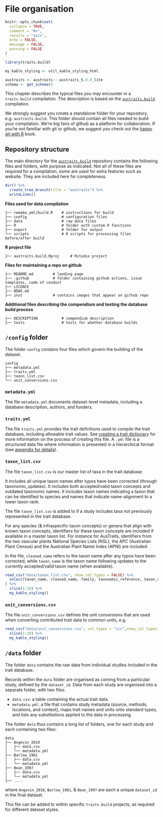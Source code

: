 # File organisation

```r
knitr::opts_chunk$set(
  collapse = TRUE,
  comment = "#>",
  results = "asis",
  echo = FALSE,
  message = FALSE,
  warning = FALSE
)

library(traits.build)

my_kable_styling <- util_kable_styling_html
```

```r
austraits <- austraits:::austraits_5.0.0_lite
schema <- get_schema()
```

This chapter describes the typical files you may encounter in a `traits.build` compilation. The description is based on the [`austraits.build`](https://github.com/traitecoevo/austraits.build/) compilation. 

We strongly suggest you create a standalone folder for your repository, e.g. `austraits.build`. This folder should contain all files needed to build your compilation. We're big fans of github as a platform for collaboration. If you're not familiar with git or github, we suggest you check out the [happy git with R](https://happygitwithr.com/) book.


## Repository structure

The main directory for the [`austraits.build`](https://github.com/traitecoevo/austraits.build/) repository contains the following files and folders, with purpose as indicated. Not all of these files are required for a compilation, some are used for extra features such as website. They are included here for completeness.

```r
dir() %>%
  create_tree_branch(title = "austraits") %>%
  writeLines()
```

**Files used for data compilation**
```
├── remake.yml/build.R    # instructions for build
├── config                # configuration files
├── data                  # raw data files
├── R                     # folder with custom R functions
├── export                # folder for output
└── scripts               # R scripts for processing files before/after build
```

**R project file**

```
├── austraits.build.Rproj     # Rstudio project
```

**Files for maintaining a repo on github**

```
├── README.md         # landing page
├── .github           # folder containing github actions, issue templates, code of conduct
├── LICENCE
├── NEWS.md
├── inst              # contains images that appear on github repo 
```

**Additional files describing the compendium and testing the database build process**

```
├── DESCRIPTION           # compendium description
├── tests                 # tests for whether database builds
```

## `/config` folder

The folder `config` contains four files which govern the building of the dataset.

```
config
├── metadata.yml
├── traits.yml
├── taxon_list.csv
└── unit_conversions.csv
```

### `metadata.yml`

The file `metadata.yml` documents dataset-level metadata, including a database description, authors, and funders.

### `traits.yml`

The file `traits.yml` provides the trait definitions used to compile the trait database, including allowable trait values. See [creating a trait dictionary](create_dictionary.html) for more information on the process of creating this file. A `.yml` file is a structured data file where information is presented in a hierarchical format (see [appendix for details](yaml.html)).

### `taxon_list.csv`

The file `taxon_list.csv` is our master list of taxa in the trait database. 

It includes all unique taxon names after typos have been corrected (through taxonomic_updates). It includes both accepted/valid taxon concepts and outdated taxonomic names. It includes taxon names indicating a taxon that can be identified to species and names that indicate name-alignment to a lower taxon rank.

The file `taxon_list.csv` is added to if a study includes taxa not previously represented in the trait database.

For any species (& infraspecific taxon concepts) or genera that align with known taxon concepts, identifiers for these taxon concepts are included if available in a master taxon list. For instance for AusTraits, identifiers from the two vascular plants National Species Lists (NSL), the APC (Australian Plant Census) and the Australian Plant Name Index (APNI) are included.

In the file, `cleaned_name` refers to the taxon name after any typos have been corrected, while `taxon_name` is the taxon name following updates to the currently accepted/valid taxon name (when available).

```r
read_csv("data/taxon_list.csv", show_col_types = FALSE) %>%
  select(taxon_name, cleaned_name, family, taxonomic_reference, taxon_rank, cleaned_name_taxonomic_status, taxon_id, scientific_name, scientific_name_id
) %>%
  slice(1:10) %>%
  my_kable_styling()
```

### `unit_conversions.csv`

The file `unit_conversions.csv` defines the unit conversions that are used when converting contributed trait data to common units, e.g.

```r
read_csv("data/unit_conversions.csv", col_types = "ccc",show_col_types = FALSE) %>%
  slice(1:10) %>%
  my_kable_styling()
```

## `/data` folder

The folder `data` contains the raw data from individual studies included in the trait database.

Records within the `data` folder are organised as coming from a particular study, defined by the `dataset_id`. Data from each study are organised into a separate folder, with two files:

- `data.csv`: a table containing the actual trait data.
- `metadata.yml`: a file that contains study metadata (source, methods, locations, and context), maps trait names and units onto standard types, and lists any substitutions applied to the data in processing.

The folder `data` thus contains a long list of folders, one for each study and each containing two files:

```
data
├── Angevin_2010
│   ├── data.csv
│   └── metadata.yml
├── Barlow_1981
│   ├── data.csv
│   └── metadata.yml
├── Bean_1997
│   ├── data.csv
│   └── metadata.yml
├── ....

```

where `Angevin_2010`, `Barlow_1981`, & `Bean_1997` are each a unique `dataset_id` in the final dataset.

This file can be added to within specific `traits.build` projects, as required for different dataset styles.

